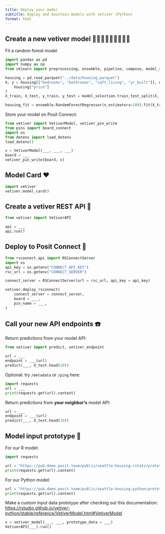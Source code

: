 ```yaml
---
title: Deploy your model
subtitle: Deploy and maintain models with vetiver (Python)
format: html
---
```


## Create a new vetiver model 🌳🌴🌲🌲🌴🌳🌴🌳🌲

Fit a random forest model

```python
import pandas as pd
import numpy as np
from sklearn import preprocessing, ensemble, pipeline, compose, model_selection

housing = pd.read_parquet("../data/housing.parquet")
X, y = housing[["bedrooms", "bathrooms", "sqft_living", "yr_built"]], np.log10(
    housing["price"]
)
X_train, X_test, y_train, y_test = model_selection.train_test_split(X, y, test_size=0.2)

housing_fit = ensemble.RandomForestRegressor(n_estimators=200).fit(X_train, y_train)
```

Store your model on Posit Connect:

```python
from vetiver import VetiverModel, vetiver_pin_write
from pins import board_connect
import os
from dotenv import load_dotenv
load_dotenv()

v = VetiverModel(___, ___, ___)
board = ___
vetiver_pin_write(board, v)
```

## Model Card ❤️

```python
import vetiver
vetiver.model_card()
```

## Create a vetiver REST API 🏺

```python
from vetiver import VetiverAPI

api = ___
api.run()
```

## Deploy to Posit Connect 🚀

```python
from rsconnect.api import RSConnectServer
import os
api_key = os.getenv("CONNECT_API_KEY")
rsc_url = os.getenv("CONNECT_SERVER")

connect_server = RSConnectServer(url = rsc_url, api_key = api_key)

vetiver.deploy_rsconnect(
    connect_server = connect_server,
    board = ___,
    pin_name = ___,
)
```

## Call your new API endpoints ☎️

Return predictions from your model API:

```python
from vetiver import predict, vetiver_endpoint

url = ___
endpoint = ___(url)
predict(___, X_test.head(10))
```

Optional: try `/metadata` or `/ping` here:

```python
import requests
url = ___
print(requests.get(url).content)
```

Return predictions from **your neighbor's** model API:

```python
url = ___
endpoint = ___(url)
predict(___, X_test.head(10))
```


## Model input prototype 🔀

For our R model:

```python
import requests

url = "https://pub.demo.posit.team/public/seattle-housing-rstats/prototype"
print(requests.get(url).content)
```

For our Python model:

```python
url = "https://pub.demo.posit.team/public/seattle-housing-python/prototype"
print(requests.get(url).content)
```

Make a custom input data prototype after checking out this documentation:
<https://rstudio.github.io/vetiver-python/stable/reference/VetiverModel.html#VetiverModel>

```python
v = vetiver_model(___, ___, prototype_data = ___)
VetiverAPI(___).run()
```